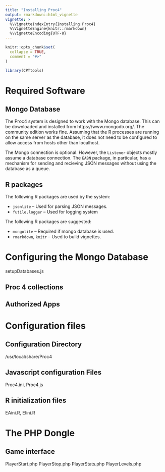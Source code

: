 ```yaml
---
title: "Installing Proc4"
output: rmarkdown::html_vignette
vignette: >
  %\VignetteIndexEntry{Installing Proc4}
  %\VignetteEngine{knitr::rmarkdown}
  %\VignetteEncoding{UTF-8}
---
```


```r
knitr::opts_chunk$set(
  collapse = TRUE,
  comment = "#>"
)
```

```r
library(CPTtools)
```

# Required Software

## Mongo Database

The Proc4 system is designed to work with the Mongo database.  This
can be downloaded and installed from https://www.mongodb.org/.  The
community edition works fine.  Assuming that the R processes are
running on the same server as the database, it does not need to be
configured to allow access from hosts other than localhost.

The Mongo connection is optional.  However, the `Listener` objects
mostly assume a database connection.  The `EABN` package, in
particular, has a mechanism for sending and recieving JSON messages
without using the database as a queue.

## R packages

The following R packages are used by the system:

* `jsonlite` -- Used for parsing JSON messages.
* `futile.logger` -- Used for logging system

The following R packages are suggested:

* `mongolite` -- Required if mongo database is used.
* `rmarkdown`, `knitr` -- Used to build vignettes.

# Configuring the Mongo Database


setupDatabases.js

## Proc 4 collections

## Authorized Apps

# Configuration files

## Configuration Directory 

/usr/local/share/Proc4

## Javascript configuration Files

Proc4.ini, Proc4.js

## R initialization files

EAini.R, EIini.R

# The PHP Dongle

## Game interface

PlayerStart.php
PlayerStop.php
PlayerStats.php
PlayerLevels.php


